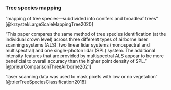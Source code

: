 
### Tree species mapping

"mapping of tree species—subdivided into conifers and broadleaf trees" [@krzystekLargeScaleMappingTree2020]

"This paper compares the same method of tree species identification (at the individual crown level) across three different types of airborne laser scanning systems (ALS): two linear lidar systems (monospectral and multispectral) and one single-photon lidar (SPL) system. The additional intensity features that are provided by multispectral ALS appear to be more beneficial to overall accuracy than the higher point density of SPL." [@prieurComparisonThreeAirborne2021]

"laser scanning data was used to mask pixels with low or no vegetation" [@trierTreeSpeciesClassification2018]
